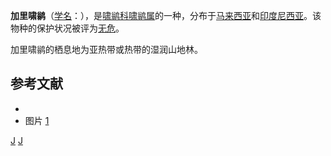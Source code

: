 {{Speciesbox
| genus = Pachycephala
| species = hypoxantha
| image = Bornean Whistler (Pachycephala hypoxantha hypoxantha).jpg
| status = LC | status_system = IUCN3.1
| authority = {{link-en|理查德·鲍德勒·夏普|Richard Bowdler Sharpe|Sharpe}}, 1887
| range_map = 
}}

'''加里啸鹟'''（[[学名|学名]]：{{lang|la|''Pachycephala hypoxantha''}}），是[[啸鹟科|啸鹟科]][[啸鹟属|啸鹟属]]的一种，分布于[[马来西亚|马来西亚]]和[[印度尼西亚|印度尼西亚]]。该物种的保护状况被评为[[无危|无危]]。

加里啸鹟的栖息地为亚热带或热带的湿润山地林。

== 参考文献 ==
{{commons category|Pachycephala hypoxantha}}
*{{cite web|url=http://www.birdlife.org/datazone/speciesfactsheet.php?id=5645&m=0|title=Pachycephala hypoxantha|publisher=[[国际鸟盟|BirdLife.org]]|accessdate=2011-06-27|archive-date=2014-03-02|archive-url=https://web.archive.org/web/20140302041844/http://www.birdlife.org/datazone/speciesfactsheet.php?id=5645&m=0|dead-url=no}}
* 图片 [https://www.liewwkphoto.com/blog/?p=6217]{{Wayback|url=https://www.liewwkphoto.com/blog/?p=6217 |date=20200722051926 }}

{{taxonbar}}

[[Category:啸鹟属|J]]
[[Category:1887年描述的鸟类|J]]